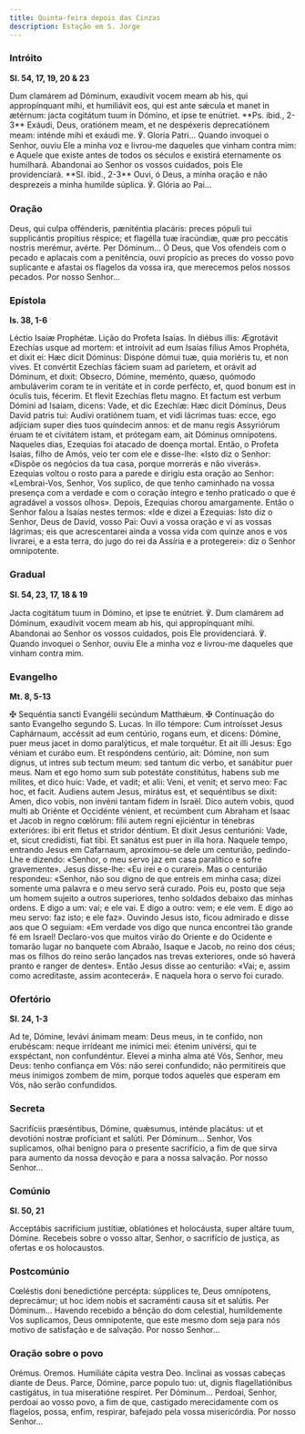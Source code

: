 ```yaml
---
title: Quinta-feira depois das Cinzas
description: Estação em S. Jorge
---
```


### Intróito

**Sl. 54, 17, 19, 20 & 23**

<div class="side-by-side not-content">
  <span>
    Dum clamárem ad Dóminum, exaudívit vocem meam ab his, qui appropínquant mihi, et humiliávit eos,
    qui est ante sǽcula et manet in ætérnum: jacta cogitátum tuum in Dómino, et ipse te enútriet.
    **Ps. ibid., 2-3** Exáudi, Deus, oratiónem meam, et ne despéxeris deprecatiónem meam: inténde
    mihi et exáudi me. ℣. Gloria Patri...
  </span>
  <span>
    Quando invoquei o Senhor, ouviu Ele a minha voz e livrou-me daqueles que vinham contra mim: e
    Aquele que existe antes de todos os séculos e existirá eternamente os humilhará. Abandonai ao
    Senhor os vossos cuidados, pois Ele providenciará. **Sl. ibid., 2-3** Ouvi, ó Deus, a minha
    oração e não desprezeis a minha humilde súplica. ℣. Glória ao Pai...
  </span>
</div>

### Oração

<div class="side-by-side not-content">
  <span>
    Deus, qui culpa offénderis, pæniténtia placáris: preces pópuli tui supplicántis propítius
    réspice; et flagélla tuæ iracúndiæ, quæ pro peccátis nostris merémur, avérte. Per Dóminum...
  </span>
  <span>
    Ó Deus, que Vos ofendeis com o pecado e aplacais com a penitência, ouvi propício as preces do
    vosso povo suplicante e afastai os flagelos da vossa ira, que merecemos pelos nossos pecados.
    Por nosso Senhor...
  </span>
</div>

### Epístola

**Is. 38, 1-6**

<div class="side-by-side not-content">
  <span>Léctio Isaíæ Prophétæ.</span>
  <span>Lição do Profeta Isaías.</span>
  <span>
    In diébus illis: Ægrotávit Ezechías usque ad mortem: et introívit ad eum Isaías fílius Amos
    Prophéta, et dixit ei: Hæc dicit Dóminus: Dispóne dómui tuæ, quia moriéris tu, et non vives. Et
    convértit Ezechías fáciem suam ad paríetem, et orávit ad Dóminum, et dixit: Obsecro, Dómine,
    meménto, quæso, quómodo ambuláverim coram te in veritáte et in corde perfécto, et, quod bonum
    est in óculis tuis, fécerim. Et flevit Ezechías fletu magno. Et factum est verbum Dómini ad
    Isaíam, dicens: Vade, et dic Ezechíæ: Hæc dicit Dóminus, Deus David patris tui: Audívi oratiónem
    tuam, et vidi lácrimas tuas: ecce, ego adjíciam super dies tuos quíndecim annos: et de manu
    regis Assyriórum éruam te et civitátem istam, et prótegam eam, ait Dóminus omnípotens.
  </span>
  <span>
    Naqueles dias, Ezequias foi atacado de doença mortal. Então, o Profeta Isaías, filho de Amós,
    veio ter com ele e disse-lhe: «Isto diz o Senhor: «Dispõe os negócios da tua casa, porque
    morrerás e não viverás». Ezequias voltou o rosto para a parede e dirigiu esta oração ao Senhor:
    «Lembrai-Vos, Senhor, Vos suplico, de que tenho caminhado na vossa presença com a verdade e com
    o coração íntegro e tenho praticado o que é agradável a vossos olhos». Depois, Ezequias chorou
    amargamente. Então o Senhor falou a Isaías nestes termos: «Ide e dizei a Ezequias: Isto diz o
    Senhor, Deus de David, vosso Pai: Ouvi a vossa oração e vi as vossas lágrimas; eis que
    acrescentarei ainda a vossa vida com quinze anos e vos livrarei, e a esta terra, do jugo do rei
    da Assíria e a protegerei»: diz o Senhor omnipotente.
  </span>
</div>

### Gradual

**Sl. 54, 23, 17, 18 & 19**

<div class="side-by-side not-content">
  <span>
    Jacta cogitátum tuum in Dómino, et ipse te enútriet. ℣. Dum clamárem ad Dóminum, exaudívit vocem
    meam ab his, qui appropínquant mihi.
  </span>
  <span>
    Abandonai ao Senhor os vossos cuidados, pois Ele providenciará. ℣. Quando invoquei o Senhor,
    ouviu Ele a minha voz e livrou-me daqueles que vinham contra mim.
  </span>
</div>

### Evangelho

**Mt. 8, 5-13**

<div class="side-by-side not-content">
  <span>
    <span class="text-red-500">✠</span> Sequéntia sancti Evangélii secúndum Matthǽum.
  </span>
  <span>
    <span class="text-red-500">✠</span> Continuação do santo Evangelho segundo S. Lucas.
  </span>
  <span>
    In illo témpore: Cum introísset Jesus Caphárnaum, accéssit ad eum centúrio, rogans eum, et
    dicens: Dómine, puer meus jacet in domo paralýticus, et male torquétur. Et ait illi Jesus: Ego
    véniam et curábo eum. Et respóndens centúrio, ait: Dómine, non sum dignus, ut intres sub tectum
    meum: sed tantum dic verbo, et sanábitur puer meus. Nam et ego homo sum sub potestáte
    constitútus, habens sub me mílites, et dico huic: Vade, et vadit; et alii: Veni, et venit; et
    servo meo: Fac hoc, et facit. Audiens autem Jesus, mirátus est, et sequéntibus se dixit: Amen,
    dico vobis, non invéni tantam fidem in Israël. Dico autem vobis, quod multi ab Oriénte et
    Occidénte vénient, et recúmbent cum Abraham et Isaac et Jacob in regno cœlórum: fílii autem
    regni ejiciéntur in ténebras exterióres: ibi erit fletus et stridor déntium. Et dixit Jesus
    centurióni: Vade, et, sicut credidísti, fiat tibi. Et sanátus est puer in illa hora.
  </span>
  <span>
    Naquele tempo, entrando Jesus em Cafarnaum, aproximou-se dele um centurião, pedindo-Lhe e
    dizendo: «Senhor, o meu servo jaz em casa paralítico e sofre gravemente». Jesus disse-lhe: «Eu
    irei e o curarei». Mas o centurião respondeu: «Senhor, não sou digno de que entreis em minha
    casa; dizei somente uma palavra e o meu servo será curado. Pois eu, posto que seja um homem
    sujeito a outros superiores, tenho soldados debaixo das minhas ordens. E digo a um: vai; e ele
    vai. E digo a outro: vem; e ele vem. E digo ao meu servo: faz isto; e ele faz». Ouvindo Jesus
    isto, ficou admirado e disse aos que O seguiam: «Em verdade vos digo que nunca encontrei tão
    grande fé em Israel! Declaro-vos que muitos virão do Oriente e do Ocidente e tomarão lugar no
    banquete com Abraão, Isaque e Jacob, no reino dos céus; mas os filhos do reino serão lançados
    nas trevas exteriores, onde só haverá pranto e ranger de dentes». Então Jesus disse ao
    centurião: «Vai; e, assim como acreditaste, assim acontecerá». E naquela hora o servo foi
    curado.
  </span>
</div>

### Ofertório

**Sl. 24, 1-3**

<div class="side-by-side not-content">
  <span>
    Ad te, Dómine, levávi ánimam meam: Deus meus, in te confído, non erubéscam: neque irrídeant me
    inimíci mei: étenim univérsi, qui te exspéctant, non confundéntur.
  </span>
  <span>
    Elevei a minha alma até Vós, Senhor, meu Deus: tenho confiança em Vós: não serei confundido; não
    permitireis que meus inimigos zombem de mim, porque todos aqueles que esperam em Vós, não serão
    confundidos.
  </span>
</div>

### Secreta

<div class="side-by-side not-content">
  <span>
    Sacrifíciis præséntibus, Dómine, quǽsumus, inténde placátus: ut et devotióni nostræ profíciant
    et salúti. Per Dóminum...
  </span>
  <span>
    Senhor, Vos suplicamos, olhai benigno para o presente sacrifício, a fim de que sirva para
    aumento da nossa devoção e para a nossa salvação. Por nosso Senhor...
  </span>
</div>

### Comúnio

**Sl. 50, 21**

<div class="side-by-side not-content">
  <span>Acceptábis sacrifícium justítiæ, oblatiónes et holocáusta, super altáre tuum, Dómine.</span>
  <span>
    Recebeis sobre o vosso altar, Senhor, o sacrifício de justiça, as ofertas e os holocaustos.
  </span>
</div>

### Postcomúnio

<div class="side-by-side not-content">
  <span>
    Cœléstis doni benedictióne percépta: súpplices te, Deus omnípotens, deprecámur; ut hoc idem
    nobis et sacraménti causa sit et salútis. Per Dóminum...
  </span>
  <span>
    Havendo recebido a bênção do dom celestial, humildemente Vos suplicamos, Deus omnipotente, que
    este mesmo dom seja para nós motivo de satisfação e de salvação. Por nosso Senhor...
  </span>
</div>

### Oração sobre o povo

<div class="side-by-side not-content">
  <span class="text-red-500 text-center">Orémus.</span>
  <span class="text-red-500 text-center">Oremos.</span>
  <span>Humiliáte cápita vestra Deo.</span>
  <span>Inclinai as vossas cabeças diante de Deus.</span>
  <span>
    Parce, Dómine, parce populo tuo: ut, dignis flagellatiónibus castigátus, in tua miseratióne
    respíret. Per Dóminum...
  </span>
  <span>
    Perdoai, Senhor, perdoai ao vosso povo, a fim de que, castigado merecidamente com os flagelos,
    possa, enfim, respirar, bafejado pela vossa misericórdia. Por nosso Senhor...
  </span>
</div>
